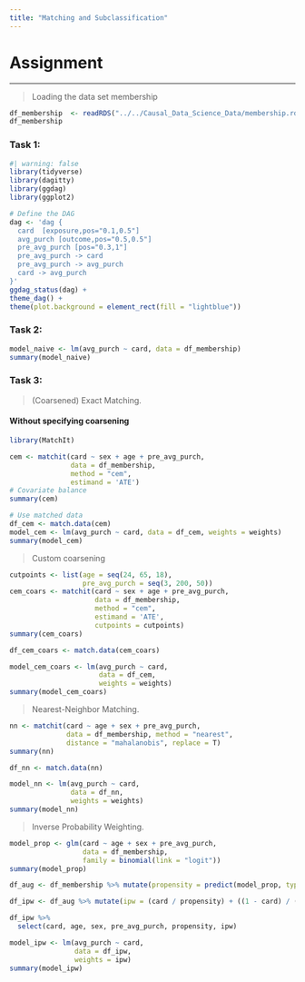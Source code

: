 ```yaml
---
title: "Matching and Subclassification"
---
```


# Assignment

------------------------------------------------------------------------

> Loading the data set membership

```r
df_membership  <- readRDS("../../Causal_Data_Science_Data/membership.rds")
df_membership
```

### Task 1:

```r
#| warning: false
library(tidyverse)
library(dagitty)
library(ggdag)
library(ggplot2)

# Define the DAG
dag <- 'dag {
  card  [exposure,pos="0.1,0.5"]
  avg_purch [outcome,pos="0.5,0.5"]
  pre_avg_purch [pos="0.3,1"]
  pre_avg_purch -> card
  pre_avg_purch -> avg_purch
  card -> avg_purch
}'
ggdag_status(dag) +
theme_dag() +
theme(plot.background = element_rect(fill = "lightblue"))
```
### Task 2:

```r
model_naive <- lm(avg_purch ~ card, data = df_membership)
summary(model_naive)
```
### Task 3:

> (Coarsened) Exact Matching.

#### Without specifying coarsening

```r
library(MatchIt)

cem <- matchit(card ~ sex + age + pre_avg_purch, 
               data = df_membership, 
               method = "cem", 
               estimand = 'ATE')
# Covariate balance
summary(cem)
```

```r
# Use matched data
df_cem <- match.data(cem)
model_cem <- lm(avg_purch ~ card, data = df_cem, weights = weights)
summary(model_cem)
```

> Custom coarsening

```r
cutpoints <- list(age = seq(24, 65, 18), 
                  pre_avg_purch = seq(3, 200, 50))
cem_coars <- matchit(card ~ sex + age + pre_avg_purch, 
                     data = df_membership, 
                     method = "cem", 
                     estimand = 'ATE', 
                     cutpoints = cutpoints)
summary(cem_coars)
```

```r
df_cem_coars <- match.data(cem_coars)

model_cem_coars <- lm(avg_purch ~ card, 
                      data = df_cem, 
                      weights = weights)
summary(model_cem_coars)
```

> Nearest-Neighbor Matching.

```r
nn <- matchit(card ~ age + sex + pre_avg_purch, 
              data = df_membership, method = "nearest", 
              distance = "mahalanobis", replace = T)
summary(nn)
```

```r
df_nn <- match.data(nn)

model_nn <- lm(avg_purch ~ card, 
               data = df_nn, 
               weights = weights)
summary(model_nn)
```

> Inverse Probability Weighting.

```r
model_prop <- glm(card ~ age + sex + pre_avg_purch, 
                  data = df_membership, 
                  family = binomial(link = "logit"))
summary(model_prop)
```

```r
df_aug <- df_membership %>% mutate(propensity = predict(model_prop, type = "response"))

df_ipw <- df_aug %>% mutate(ipw = (card / propensity) + ((1 - card) / (1 - propensity)))

df_ipw %>% 
  select(card, age, sex, pre_avg_purch, propensity, ipw)
```

```r
model_ipw <- lm(avg_purch ~ card, 
                data = df_ipw, 
                weights = ipw)
summary(model_ipw)
```